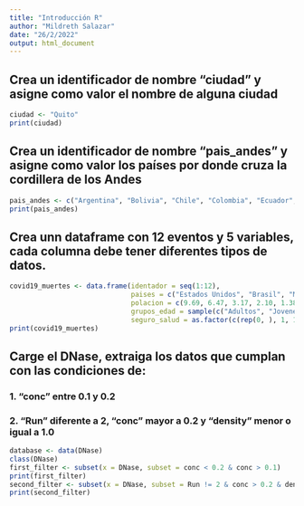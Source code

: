 ```yaml
---
title: "Introducción R"
author: "Mildreth Salazar"
date: "26/2/2022"
output: html_document
---
```

## Crea un identificador de nombre "ciudad" y asigne como valor el nombre de alguna ciudad

```r
ciudad <- "Quito"
print(ciudad)
```

## Crea un identificador de nombre "pais_andes" y asigne como valor los países por donde cruza la cordillera de los Andes

```r
pais_andes <- c("Argentina", "Bolivia", "Chile", "Colombia", "Ecuador", "Perú", "Venezuela") 
print(pais_andes)
```

## Crea unn dataframe con 12 eventos y 5 variables, cada columna debe tener diferentes tipos de datos.

```r
covid19_muertes <- data.frame(identador = seq(1:12), 
                              paises = c("Estados Unidos", "Brasil", "Mexico", "Peru", "Colombia", "Argentina", "Chile", "Ecuador", "Bolivia", "Guatemala", "Venezuela", "Guyana"),
                              polacion = c(9.69, 6.47, 3.17, 2.10, 1.38, 1.25, 0.41, 0.35, 0.21, 0.16, 0.05, 0.01), #miles
                              grupos_edad = sample(c("Adultos", "Jovenes")),
                              seguro_salud = as.factor(c(rep(0, ), 1, 1)))
print(covid19_muertes)
```

## Carge el DNase, extraiga los datos que cumplan con las condiciones de:
### 1. "conc" entre 0.1 y 0.2
### 2. "Run" diferente a 2, "conc" mayor a 0.2 y "density" menor o igual a 1.0

```r
database <- data(DNase)
class(DNase)
first_filter <- subset(x = DNase, subset = conc < 0.2 & conc > 0.1)
print(first_filter)
second_filter <- subset(x = DNase, subset = Run != 2 & conc > 0.2 & density <= 1.0)
print(second_filter)
```
